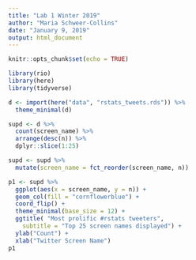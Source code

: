 ```yaml
---
title: "Lab 1 Winter 2019"
author: "Maria Schweer-Collins"
date: "January 9, 2019"
output: html_document
---
```


```r
knitr::opts_chunk$set(echo = TRUE)
```
```r
library(rio)
library(here)
library(tidyverse)
````

```r
d <- import(here("data", "rstats_tweets.rds")) %>%
  theme_minimal(d)
```

```r
supd <- d %>% 
  count(screen_name) %>% 
  arrange(desc(n)) %>% 
  dplyr::slice(1:25)

supd <- supd %>% 
  mutate(screen_name = fct_reorder(screen_name, n))

p1 <- supd %>% 
  ggplot(aes(x = screen_name, y = n)) +
  geom_col(fill = "cornflowerblue") +
  coord_flip() +
  theme_minimal(base_size = 12) +
  ggtitle( "Most prolific #rstats tweeters",
    subtitle = "Top 25 screen names displayed") +
  ylab("Count") +
  xlab("Twitter Screen Name")
p1
```
